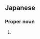 ==Japanese==
{{ja-kanjitab|さくら|こ|yomi=k}}

===Proper noun===
{{ja-pos|proper|さくらこ|kyu=櫻子}}

# {{given name|female|lang=ja|sort=さくらこ}}